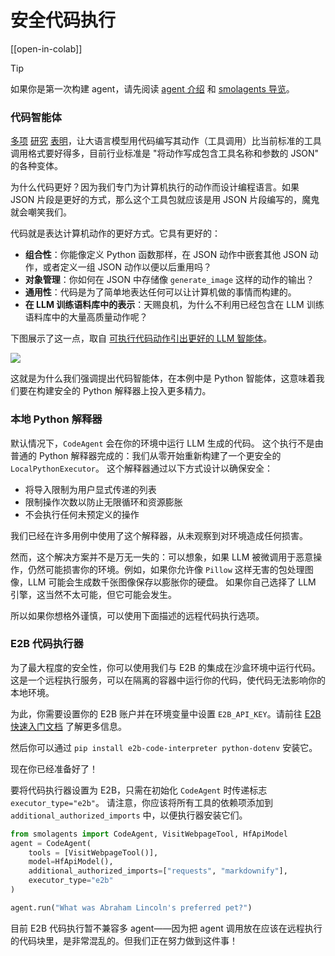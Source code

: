 <!--Copyright 2024 The HuggingFace Team. All rights reserved.

Licensed under the Apache License, Version 2.0 (the "License"); you may not use this file except in compliance with
the License. You may obtain a copy of the License at

http://www.apache.org/licenses/LICENSE-2.0

Unless required by applicable law or agreed to in writing, software distributed under the License is distributed on
an "AS IS" BASIS, WITHOUT WARRANTIES OR CONDITIONS OF ANY KIND, either express or implied. See the License for the
specific language governing permissions and limitations under the License.

⚠️ Note that this file is in Markdown but contain specific syntax for our doc-builder (similar to MDX) that may not be
rendered properly in your Markdown viewer.

-->
# 安全代码执行

[[open-in-colab]]

> [!TIP]
> 如果你是第一次构建 agent，请先阅读 [agent 介绍](../conceptual_guides/intro_agents) 和 [smolagents 导览](../guided_tour)。

### 代码智能体

[多项](https://huggingface.co/papers/2402.01030) [研究](https://huggingface.co/papers/2411.01747) [表明](https://huggingface.co/papers/2401.00812)，让大语言模型用代码编写其动作（工具调用）比当前标准的工具调用格式要好得多，目前行业标准是 "将动作写成包含工具名称和参数的 JSON" 的各种变体。

为什么代码更好？因为我们专门为计算机执行的动作而设计编程语言。如果 JSON 片段是更好的方式，那么这个工具包就应该是用 JSON 片段编写的，魔鬼就会嘲笑我们。

代码就是表达计算机动作的更好方式。它具有更好的：
- **组合性**：你能像定义 Python 函数那样，在 JSON 动作中嵌套其他 JSON 动作，或者定义一组 JSON 动作以便以后重用吗？
- **对象管理**：你如何在 JSON 中存储像 `generate_image` 这样的动作的输出？
- **通用性**：代码是为了简单地表达任何可以让计算机做的事情而构建的。
- **在 LLM 训练语料库中的表示**：天赐良机，为什么不利用已经包含在 LLM 训练语料库中的大量高质量动作呢？

下图展示了这一点，取自 [可执行代码动作引出更好的 LLM 智能体](https://huggingface.co/papers/2402.01030)。

<img src="https://huggingface.co/datasets/huggingface/documentation-images/resolve/main/transformers/code_vs_json_actions.png">

这就是为什么我们强调提出代码智能体，在本例中是 Python 智能体，这意味着我们要在构建安全的 Python 解释器上投入更多精力。

### 本地 Python 解释器

默认情况下，`CodeAgent` 会在你的环境中运行 LLM 生成的代码。
这个执行不是由普通的 Python 解释器完成的：我们从零开始重新构建了一个更安全的 `LocalPythonExecutor`。
这个解释器通过以下方式设计以确保安全：
  - 将导入限制为用户显式传递的列表
  - 限制操作次数以防止无限循环和资源膨胀
  - 不会执行任何未预定义的操作

我们已经在许多用例中使用了这个解释器，从未观察到对环境造成任何损害。

然而，这个解决方案并不是万无一失的：可以想象，如果 LLM 被微调用于恶意操作，仍然可能损害你的环境。例如，如果你允许像 `Pillow` 这样无害的包处理图像，LLM 可能会生成数千张图像保存以膨胀你的硬盘。
如果你自己选择了 LLM 引擎，这当然不太可能，但它可能会发生。

所以如果你想格外谨慎，可以使用下面描述的远程代码执行选项。

### E2B 代码执行器

为了最大程度的安全性，你可以使用我们与 E2B 的集成在沙盒环境中运行代码。这是一个远程执行服务，可以在隔离的容器中运行你的代码，使代码无法影响你的本地环境。

为此，你需要设置你的 E2B 账户并在环境变量中设置 `E2B_API_KEY`。请前往 [E2B 快速入门文档](https://e2b.dev/docs/quickstart) 了解更多信息。

然后你可以通过 `pip install e2b-code-interpreter python-dotenv` 安装它。

现在你已经准备好了！

要将代码执行器设置为 E2B，只需在初始化 `CodeAgent` 时传递标志 `executor_type="e2b"`。
请注意，你应该将所有工具的依赖项添加到 `additional_authorized_imports` 中，以便执行器安装它们。

```py
from smolagents import CodeAgent, VisitWebpageTool, HfApiModel
agent = CodeAgent(
    tools = [VisitWebpageTool()],
    model=HfApiModel(),
    additional_authorized_imports=["requests", "markdownify"],
    executor_type="e2b"
)

agent.run("What was Abraham Lincoln's preferred pet?")
```

目前 E2B 代码执行暂不兼容多 agent——因为把 agent 调用放在应该在远程执行的代码块里，是非常混乱的。但我们正在努力做到这件事！
